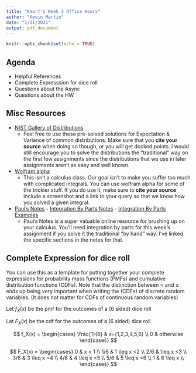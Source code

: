 ```yaml
---
title: "Kmart's Week 3 Office Hours"
author: "Kevin Martin"
date: "1/21/2021"
output: pdf_document
---
```


```r
knitr::opts_chunk$set(echo = TRUE)
```

## Agenda

* Helpful References
* Complete Expresssion for dice roll
* Questions about the Async
* Questions about the HW

## Misc Resources

* [NIST Gallery of Distributions](https://www.itl.nist.gov/div898/handbook/eda/section3/eda366.htm)
  * Feel free to use these pre-solved solutions for Expectation & Variance of common distributions. Make sure that you **cite your source** when doing so though, or you will get docked points. I would still encourage you to solve the distributions the "traditional" way on the first few assignments since the distributions that we use in later assignments aren't as easy and well known. 
* [Wolfram alpha](https://www.wolframalpha.com/input/?i=integrate+%28x-1%29%5E0.5+x+dx+from+0+to+1)
  * This isn't a calculus class. Our goal isn't to make you suffer too much with complicated integrals. You can use wolfram alpha for some of the trickier stuff. If you do use it, make sure to **cite your source** include a screenshot and a link to your query so that we know how you solved a given integral.
* [Paul's Notes](https://tutorial.math.lamar.edu/) - [Integration By Parts Notes](https://tutorial.math.lamar.edu/Classes/CalcII/IntegrationByParts.aspx) - [Integration By Parts Examples](https://tutorial.math.lamar.edu/Problems/CalcII/IntegrationByParts.aspx)
  * Paul's Notes is a super valuable online resource for brushing up on your calculus. You'll need integration by parts for this week's assignment if you solve it the traditional "by hand" way. I've linked the specific sections in the notes for that. 

## Complete Expression for dice roll

You can use this as a template for putting together your complete expressions for probability mass functions (PMFs) and cumulative distribution functions (CDFs). Note that the distinction between $<$ and $\leq$ ends up being very important when writing the (CDFs) of discrete random variables. (It does not matter for CDFs of continuous random variables)

Let $f_X(x)$ be the pmf for the outcomes of a  (6 sided) dice roll

Let $F_X(x)$ be the cdf for the outcomes of a (6 sided) dice roll

$$
f_X(x) = \begin{cases} \frac{1}{6} & x={1,2,3,4,5,6} \\
0 & otherwise
\end{cases}
$$

$$
F_X(x) = \begin{cases} 0 & x < 1 \\
1/6 & 1 \leq x <2 \\
2/6 & \leq x <3 \\
3/6 & 3 \leq x <4 \\
4/6 & 4 \leq x <5 \\
5/6 & 5 \leq x <6 \\
1 & 6 \leq x  \\
\end{cases}
$$
